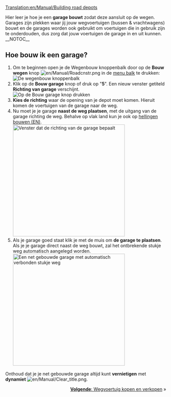 [[Translation:en/Manual/Building road depots]]
{{nl/Vertaling|en/Manual/Building road depots|90}}{{nl/Manual/Tutorial/Tutorial}}

Hier leer je hoe je een '''garage bouwt''' zodat deze aansluit op de wegen.
Garages zijn plekken waar jij jouw wegvoertuigen (bussen & vrachtwagens) bouwt en de garages worden ook gebruikt om voertuigen die in gebruik zijn te onderdouden, dus zorg dat jouw voertuigen de garage in en uit kunnen. 
__NOTOC__
== Hoe bouw ik een garage? ==
# Om te beginnen open je de Wegenbouw knoppenbalk door op de '''Bouw wegen''' knop [[File:en/Manual/Roadcnstr.png]] in de [[en/Manual/Game interface#the-menu-bar|menu balk]] te drukken:<br/>[[File:en/Manual/Road constructionnew.png|none|frame|De wegenbouw knoppenbalk]]
# Klik op de '''Bouw garage''' knop of druk op "'''5'''". Een nieuw venster getiteld '''Richting van garage''' verschijnt.<br/>[[File:en/Manual/New road depot.png|none|frame|Op de Bouw garage knop drukken]]
# '''Kies de richting''' waar de opening van je depot moet komen. Hieruit komen de voertuigen van de garage naar de weg.
# Nu moet je je garage '''naast de weg plaatsen''', met de uitgang van de garage richting de weg. Behalve op vlak land kun je ook op [[en/Archive/Manual/Settings/Build on slopes|hellingen bouwen (EN)]].<br/>[[File:en/Manual/Road depot direction.png|none|thumb|350px|Venster dat de richting van de garage bepaalt]]
# Als je garage goed staat klik je met de muis om '''de garage te plaatsen'''. Als je je garage direct naast de weg bouwt, zal het ontbrekende stukje weg automatisch aangelegd worden.<br/>[[File:en/Manual/Tutorial bus 4.png|none|thumb|350px|Een net gebouwde garage met automatisch verbonden stukje weg]]

Onthoud dat je je net gebouwde garage altijd kunt '''vernietigen''' met '''dynamiet''' [[File:en/Manual/Clear title.png]].

<span style="float: right">[[nl/Wegvoertuig kopen en verkopen|'''Volgende''': Wegvoertuig kopen en verkopen]] &raquo;</span>